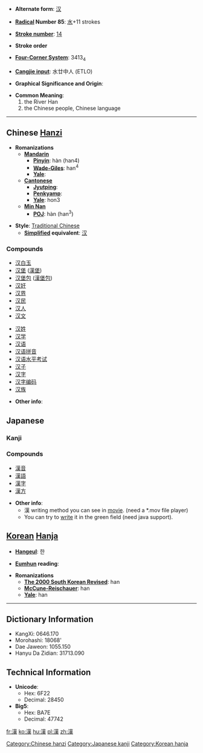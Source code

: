 * '''Alternate form''': [[汉]]

* '''[[Wiktionary:Chinese radical index| Radical]] Number 85''': [[Wiktionary:Chinese radical index 水|水]]+11 strokes

* '''[[Wiktionary:Chinese total strokes index|Stroke number]]''': [[Wiktionary:Chinese total strokes index 14|14]]

* '''Stroke order'''

* '''[[Wiktionary:Chinese four corner index|Four-Corner System]]''': 3413<sub>4</sub>

* '''[[Wiktionary:Chinese Cangjie index|Cangjie input]]''': 水廿中人 (ETLO)

* '''Graphical Significance and Origin''': 

* '''Common Meaning''': 
*#the River Han
*#the Chinese people, Chinese language

----

== Chinese [[Hanzi]] ==

* '''Romanizations'''
** '''[[Mandarin]]'''
*** '''[[Pinyin]]''': hàn (han4)
*** '''[[Wade-Giles]]''': han<sup>4</sup>
*** '''[[Yale]]''': 
** '''[[Cantonese]]'''
*** '''[[Jyutping]]''':
*** '''[[Penkyamp]]''': 
*** '''[[Yale]]''': hon3
**'''[[wikipedia:Min_Nan|Min Nan]]'''
***'''[[wikipedia:POJ|POJ]]''': hàn (han<sup>3</sup>)

* '''Style''': [[Traditional Chinese]] 
** '''[[Simplified Chinese|Simplified]] equivalent''': [[汉]]

===Compounds===
{{top}}
*[[汉白玉]]
*[[汉堡]] ([[汉堡|漢堡]])
*[[汉堡包]] ([[汉堡包|漢堡包]])
*[[汉奸]]
*[[汉界]]
*[[汉民]]
*[[汉人]]
*[[汉文]]
{{mid}}
*[[汉姓]]
*[[汉学]]
*[[汉语]]
*[[汉语拼音]]
*[[汉语水平考试]]
*[[汉子]]
*[[汉字]]
*[[汉字编码]]
*[[汉族]]
{{bottom}}

* '''Other info''':

== Japanese ==
===Kanji===
{{kanji|[[かん]] ([[kan]])|[[から]] ([[kara]]), [[おとこ]] ([[otoko]])}}

===Compounds===
*[[漢音]]
*[[漢語]]
*[[漢字]]
*[[漢方]]

* '''Other info''':
**漢 writing method you can see in [http://web.mit.edu/jpnet/ji/movies/2033.mov movie]. (need a *.mov file player)
**You can try to [http://web.mit.edu/jpnet/ji/data/2033.html write] it in the green field (need java support).

== [[Korean]] [[Hanja]] ==

* '''[[Hangeul]]''': 한

* '''[[Eumhun]] reading''': 

* '''Romanizations'''
** '''[[The 2000 South Korean Revised Romanization|The 2000 South Korean Revised]]''': han
** '''[[McCune-Reischauer]]''': han
** '''[[Yale]]''': han

----

== Dictionary Information ==

* KangXi: 0646.170
* Morohashi: 18068'
* Dae Jaweon: 1055.150
* Hanyu Da Zidian: 31713.090

== Technical Information ==

* '''Unicode''':
** Hex: 6F22
** Decimal: 28450
* '''Big5''':
** Hex: BA7E
** Decimal: 47742

<!--

[http://web.mit.edu/jpnet/ji/kuten/2033.html http://web.mit.edu/jpnet/ji/kuten/2033.html] - here you can see movie how to write the character in Japanese. Also you can see several compound meaning.

[http://www.yamagishi.ch/dixn/ http://www.yamagishi.ch/dixn/] - here you can see the sequence of writing more kanji than there are displayed in the movies. However the page is in [[German]] :(.

[http://www.csse.monash.edu.au/cgi-bin/cgiwrap/jwb/wwwjdic?1B Jim Breen's WWWJDIC Server] - Look for kanji parameters (like [[JIS code]], [[Kuten]], [[Shift-JIS]], [[Unicode]], [[Classic Nelson]], [[Bushu]] (radical no.), [[Stroke Count]], [[kanji grade|Grade]], [[Halpern NJECD Index]], [[kanji frequency|Frequency]], [[SKIP code]], [[Heisig index]], [[Gakken index]], [[S&H kanji Dictionary descriptor]], [[O'Neill index]], Korean reading(s), [[Pinyin]] reading(s), [[S&H Kana & kanji index]], [[New Nelson]], [[De Roo code]], [[Halpern KLD Index]], [[O'Neill's Essential kanji Index]], [[Four Corner code]], [[Morohashi index]], [[Morohashi index|Morohashi vol.page]], [[Henshall index]], ON reading(s), KUN reading(s), Nanori reading(s), English meanings)

[http://www.zhongwen.com Zhongwen.com] - look for hierarchical position.

-->

[[Category:Chinese hanzi]]
[[Category:Japanese kanji]]
[[Category:Korean hanja]]
[[fr:漢]]
[[ko:漢]]
[[hu:漢]]
[[pl:漢]]
[[zh:漢]]